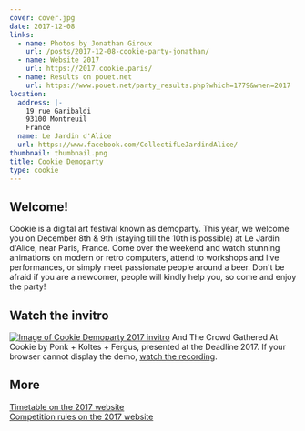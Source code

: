 ```yaml
---
cover: cover.jpg
date: 2017-12-08
links:
  - name: Photos by Jonathan Giroux
    url: /posts/2017-12-08-cookie-party-jonathan/
  - name: Website 2017
    url: https://2017.cookie.paris/
  - name: Results on pouet.net
    url: https://www.pouet.net/party_results.php?which=1779&when=2017
location:
  address: |-
    19 rue Garibaldi
    93100 Montreuil
    France
  name: Le Jardin d'Alice
  url: https://www.facebook.com/CollectifLeJardindAlice/
thumbnail: thumbnail.png
title: Cookie Demoparty
type: cookie
---
```



## Welcome!

Cookie is a digital art festival known as demoparty.
This year, we welcome you on December 8th & 9th (staying till the 10th is possible) at Le Jardin d'Alice, near Paris, France.
Come over the weekend and watch stunning animations on modern or retro computers, attend to workshops and live performances, or simply meet passionate people around a beer.
Don't be afraid if you are a newcomer, people will kindly help you, so come and enjoy the party!

<YoutubeVideo videoId="Lx-vsXWUrGA" />

## Watch the invitro

[![Image of Cookie Demoparty 2017 invitro](invitro.png)](https://leon196.github.io/Cookie2017/)
And The Crowd Gathered At Cookie by Ponk + Koltes + Fergus, presented at the Deadline 2017.
If your browser cannot display the demo, [watch the recording](https://vimeo.com/236200952).

## More

[Timetable on the 2017 website](https://2017.cookie.paris/)  
[Competition rules on the 2017 website](https://2017.cookie.paris/competitions)
